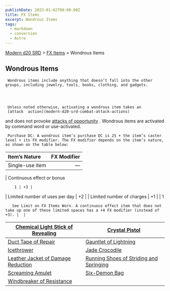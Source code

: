 ```yaml
---
publishDate: 2023-01-02T00:00:00Z
title: FX Items
excerpt: Wondrous Items
tags:
  - markdown
  - conversion
  - Astro
---
```


[Modern d20 SRD](/#modernD20) > [FX Items](modern-d20-srd-fx-items-index) > Wondrous Items

## Wondrous Items




     Wondrous items include anything that doesn’t fall into the other groups, including jewelry, tools, books, clothing, and gadgets.




     Unless noted otherwise, activating a wondrous item takes an
     [attack  action](modern-d20-srd-combat-attack-actions)
and does not provoke
[attacks of opportunity](modern-d20-srd-combat-attacks-of-opportunity)
. Wondrous items are activated by command word or use-activated.

     Purchase DC: A wondrous item’s purchase DC is 25 + the item’s caster level + its FX modifier. The FX modifier depends on the item’s nature, as shown on the table below:

| Item’s Nature    | FX Modifier |
| :-------------- | ----------: |
| Single-use item |            — |

| Continuous effect or bonus

        1 | +3 |

| Limited number of uses per day | +2 |
| Limited number of charges | +1 |
| 1

       See Limit on FX Items Worn. A continuous effect item that does not take up one of these limited spaces has a +4 FX modifier (instead of +3). |  |

| [Chemical Light Stick of Revealing](modern-d20-srd-fx-items-chemical-light-stick-of-revealing) | [Crystal Pistol](modern-d20-srd-fx-items-crystal-pistol) |
|---|---|
| [Duct Tape of Repair](modern-d20-srd-fx-items-duct-tape-of-repair) | [Gauntlet of Lightning](modern-d20-srd-fx-items-gauntlet-of-lightning) |
| [Icethrower](modern-d20-srd-fx-items-icethrower) | [Jade Crocodile](modern-d20-srd-fx-items-jade-crocodile) |
| [Leather Jacket of Damage Reduction](modern-d20-srd-fx-items-leather-jacket-of-damage-reduction) | [Running Shoes of Striding and Springing](modern-d20-srd-fx-items-running-shoes-of-striding-and-springing) |
| [Screaming Amulet](modern-d20-srd-fx-items-screaming-amulet) | [Six-Demon Bag](modern-d20-srd-fx-items-six-demon-bag) |
| [Windbreaker of Resistance](modern-d20-srd-fx-items-windbreaker-of-resistance) |
